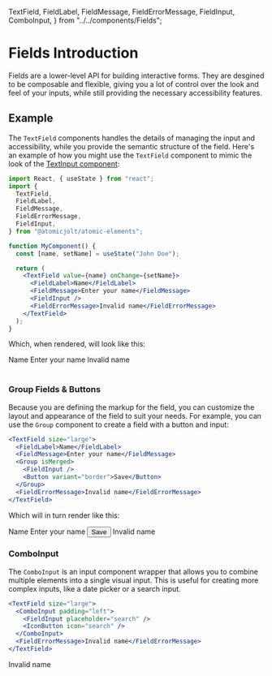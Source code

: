   TextField,
  FieldLabel,
  FieldMessage,
  FieldErrorMessage,
  FieldInput,
  ComboInput,
} from "../../components/Fields";


<SensibleDefaults />

<Meta title="Fields/Docs/Fields Introduction" />

# Fields Introduction

Fields are a lower-level API for building interactive forms. They are desgined to be composable and flexible, giving you a lot of control over the look and feel of your inputs, while still providing
the necessary accessibility features.

## Example

The `TextField` components handles the details of managing the input and accessibility, while you provide the semantic structure of the field.
Here's an example of how you might use the `TextField` component to mimic the look of the [TextInput component](?path=/docs/inputs-user-input-textinput--overview):

```jsx
import React, { useState } from "react";
import {
  TextField,
  FieldLabel,
  FieldMessage,
  FieldErrorMessage,
  FieldInput,
} from "@atomicjolt/atomic-elements";

function MyComponent() {
  const [name, setName] = useState("John Doe");

  return (
    <TextField value={name} onChange={setName}>
      <FieldLabel>Name</FieldLabel>
      <FieldMessage>Enter your name</FieldMessage>
      <FieldInput />
      <FieldErrorMessage>Invalid name</FieldErrorMessage>
    </TextField>
  );
}
```

Which, when rendered, will look like this:

<TextField size="large">
  <FieldLabel>Name</FieldLabel>
  <FieldMessage className="sb-unstyled">Enter your name</FieldMessage>
  <FieldInput />
  <FieldErrorMessage>Invalid name</FieldErrorMessage>
</TextField>

<br />
<br />

### Group Fields & Buttons

Because you are defining the markup for the field, you can customize the layout and appearance of the field to suit your needs.
For example, you can use the `Group` component to create a field with a button and input:

```jsx
<TextField size="large">
  <FieldLabel>Name</FieldLabel>
  <FieldMessage>Enter your name</FieldMessage>
  <Group isMerged>
    <FieldInput />
    <Button variant="border">Save</Button>
  </Group>
  <FieldErrorMessage>Invalid name</FieldErrorMessage>
</TextField>
```

Which will in turn render like this:

<TextField size="large">
  <FieldLabel>Name</FieldLabel>
  <FieldMessage className="sb-unstyled">Enter your name</FieldMessage>
  <Group isMerged>
    <FieldInput />
    <Button variant="border">Save</Button>
  </Group>
  <FieldErrorMessage>Invalid name</FieldErrorMessage>
</TextField>

### ComboInput

The `ComboInput` is an input component wrapper that allows you to combine multiple elements into a single visual input.
This is useful for creating more complex inputs, like a date picker or a search input.

```jsx
<TextField size="large">
  <ComboInput padding="left">
    <FieldInput placeholder="search" />
    <IconButton icon="search" />
  </ComboInput>
  <FieldErrorMessage>Invalid name</FieldErrorMessage>
</TextField>
```

<TextField size="large">
  <ComboInput padding="left">
    <FieldInput placeholder="Search" />
    <IconButton icon="search" variant="ghost" />
  </ComboInput>
  <FieldErrorMessage>Invalid name</FieldErrorMessage>
</TextField>
